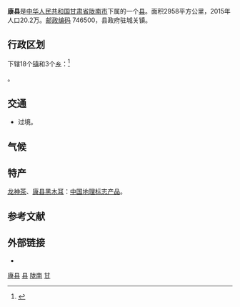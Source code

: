 

'''康县'''是[[中华人民共和国|中华人民共和国]][[甘肃省|甘肃省]][[陇南市|陇南市]]下属的一个[[县|县]]。面积2958平方公里，2015年人口20.2万。[[邮政编码|邮政编码]] 746500，县政府驻城关镇。

== 行政区划 ==
{{PAGENAMEBASE}}下辖18个[[镇|镇]]和3个[[乡_(中华人民共和国)|乡]]：<ref>{{PRC admin/ref sgc|62/12/24/000/000}}</ref>

{{PRC admin/children|62/12/24/000/000}}。

== 交通 ==
* {{中国国道名|345}}过境。

== 气候 ==

{{Weather box|width=auto
|metric first=y
|single line=y 
|location = 康县 (1981−2010)
|Jan high C = 4.8
|Feb high C = 6.9
|Mar high C = 11.7
|Apr high C = 18.0
|May high C = 22.5
|Jun high C = 25.3
|Jul high C = 27.1
|Aug high C = 26.1
|Sep high C = 21.1
|Oct high C = 16.0
|Nov high C = 11.3
|Dec high C = 6.3

|Jan mean C =  -0.2
|Feb mean C =  2.2
|Mar mean C =  6.4
|Apr mean C = 11.9
|May mean C = 16.1
|Jun mean C = 19.3
|Jul mean C = 21.4
|Aug mean C = 20.6
|Sep mean C = 16.3
|Oct mean C = 11.3
|Nov mean C =  6.0
|Dec mean C =  1.0

|Jan low C = −3.9
|Feb low C =  -1.3
|Mar low C =  2.2
|Apr low C =  6.9
|May low C = 10.9
|Jun low C = 14.4
|Jul low C = 17.0
|Aug low C = 16.6
|Sep low C = 13.0
|Oct low C =  8.3
|Nov low C =  2.2
|Dec low C =  -2.8

|Jan record high C = 16.0
|Feb record high C = 19.1
|Mar record high C = 27.0
|Apr record high C = 30.8
|May record high C = 32.5
|Jun record high C = 35.0
|Jul record high C = 34.9
|Aug record high C = 35.5
|Sep record high C = 32.5
|Oct record high C = 26.4
|Nov record high C = 20.5
|Dec record high C = 17.0

|Jan record low C = −14.6
|Feb record low C = -11.8
|Mar record low C = −8.8
|Apr record low C = −2.8
|May record low C =  1.2
|Jun record low C =  6.4
|Jul record low C =  10.3
|Aug record low C =  8.7
|Sep record low C =  3.5
|Oct record low C =  -4.0
|Nov record low C = −8.0
|Dec record low C = −16.7
|precipitation colour = green
|Jan precipitation mm =  8.3
|Feb precipitation mm =  11.9
|Mar precipitation mm =  26.6
|Apr precipitation mm =  50.7
|May precipitation mm =  84.9
|Jun precipitation mm =  88.2
|Jul precipitation mm =  142.6
|Aug precipitation mm =  126.1
|Sep precipitation mm =  128.1
|Oct precipitation mm =  59.3
|Nov precipitation mm =  17.7
|Dec precipitation mm =  6.4

|source 1 = 中国气象数据网<ref name = Cityintro>{{cite web| url = https://data.cma.cn/data/weatherBk.html| script-title = zh:康县 - 气象数据 -中国气象数据网| publisher = 中国气象数据网| language = zh-cn| access-date = 2012-06-17| archive-date = 2021-02-19| archive-url = https://web.archive.org/web/20210219231518/http://data.cma.cn/data/weatherBk.html| dead-url = no}}</ref>
}}

==特产==
[[龙神茶|龙神茶]]、[[康县黑木耳|康县黑木耳]]：[[中国地理标志产品|中国地理标志产品]]。

== 参考文献 ==
{{reflist}}

== 外部链接 ==
* {{Official website|http://www.gskx.gov.cn/|name=康县人民政府}}

{{康县行政区划}}
{{陇南市行政区划}}
{{甘肃行政区划}}
{{国家级贫困县|前}}

[[Category:康县|]]
[[Category:陇南区县|县]]
[[Category:甘肃省县份|陇南]]
[[Category:原国家级贫困县|甘]]